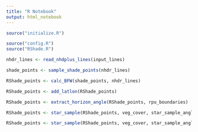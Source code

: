 ```yaml
---
title: "R Notebook"
output: html_notebook
---
```


```r
source("initialize.R")
```

```r
source("config.R")
source("RShade.R")
```

```r
nhdr_lines <- read_nhdplus_lines(input_lines)
```

```r
shade_points <- sample_shade_points(nhdr_lines)
```

```r
RShade_points <- calc_BFW(shade_points, nhdr_lines)
```

```r
RShade_points <- add_latlon(RShade_points)
```

```r
RShade_points <- extract_horizon_angle(RShade_points, rpu_boundaries)
```

```r
RShade_points <- star_sample(RShade_points, veg_cover, star_sample_angles, star_sample_distances, type="hght")
```

```r
RShade_points <- star_sample(RShade_points, veg_cover, star_sample_angles, star_sample_distances, type="cvr")
```

